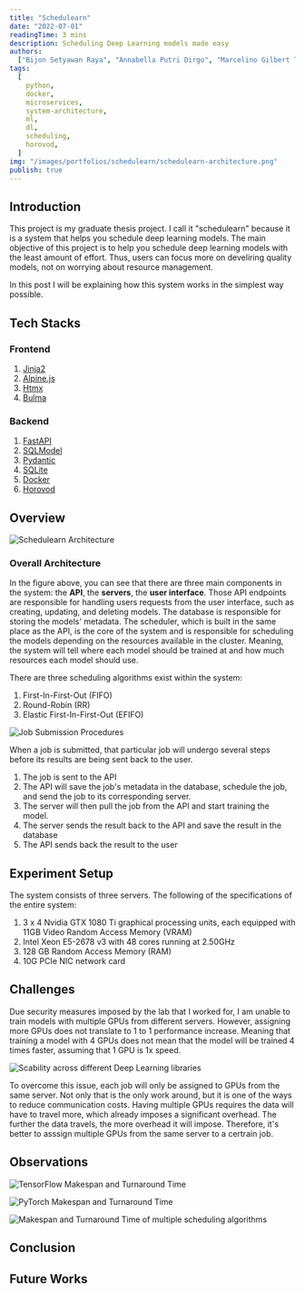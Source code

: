 ```yaml
---
title: "Schedulearn"
date: "2022-07-01"
readingTime: 3 mins
description: Scheduling Deep Learning models made easy
authors:
  ["Bijon Setyawan Raya", "Annabella Putri Dirgo", "Marcelino Gilbert Tagore"]
tags:
  [
    python,
    docker,
    microservices,
    system-architecture,
    ml,
    dl,
    scheduling,
    horovod,
  ]
img: "/images/portfolios/schedulearn/schedulearn-architecture.png"
publish: true
---
```


<Announcer message="The project is still under development. You will notice significant changes in the coming days." />

## Introduction

This project is my graduate thesis project. I call it "schedulearn" because it is a system that helps you schedule deep learning models.
The main objective of this project is to help you schedule deep learning models with the least amount of effort.
Thus, users can focus more on develiring quality models, not on worrying about resource management.

In this post I will be explaining how this system works in the simplest way possible.

## Tech Stacks

### Frontend

1. [Jinja2](https://jinja.palletsprojects.com/en/3.0.x/)
2. [Alpine.js](https://alpinejs.dev/)
3. [Htmx](https://htmx.org/)
4. [Bulma](https://bulma.io/)

### Backend

1. [FastAPI](https://fastapi.tiangolo.com/)
2. [SQLModel](https://sqlmodel.tiangolo.com/)
3. [Pydantic](https://pydantic-docs.helpmanual.io/)
4. [SQLite](https://www.sqlite.org/)
5. [Docker](https://docker-py.readthedocs.io/en/stable/index.html)
6. [Horovod](https://horovod.readthedocs.io/en/stable/)

## Overview

![Schedulearn Architecture](/images/portfolios/schedulearn/schedulearn-architecture.png "Schedulearn Architecture")

### Overall Architecture

In the figure above, you can see that there are three main components in the system: the **API**, the **servers**, the **user interface**. 
Those API endpoints are responsible for handling users requests from the user interface, such as creating, updating, and deleting models.
The database is responsible for storing the models' metadata.
The scheduler, which is built in the same place as the API, is the core of the system and is responsible for scheduling the models depending on the resources available in the cluster.
Meaning, the system will tell where each model should be trained at and how much resources each model should use.

There are three scheduling algorithms exist within the system:

1. First-In-First-Out (FIFO)
2. Round-Robin (RR)
3. Elastic First-In-First-Out (EFIFO)

![Job Submission Procedures](/images/portfolios/schedulearn/submission-procedure.png "Job Submission Procedures")

When a job is submitted, that particular job will undergo several steps before its results are being sent back to the user.

1. The job is sent to the API
2. The API will save the job's metadata in the database, schedule the job, and send the job to its corresponding server. 
3. The server will then pull the job from the API and start training the model.
4. The server sends the result back to the API and save the result in the database
5. The API sends back the result to the user

## Experiment Setup

The system consists of three servers. The following of the specifications of the entire system:

1. 3 x 4 Nvidia GTX 1080 Ti graphical processing units, each equipped with 11GB Video Random Access Memory (VRAM)
2. Intel Xeon E5-2678 v3 with 48 cores running at 2.50GHz
3. 128 GB Random Access Memory (RAM)
4. 10G PCIe NIC network card

## Challenges

Due security measures imposed by the lab that I worked for, I am unable to train models with multiple GPUs from different servers. 
However, assigning more GPUs does not translate to 1 to 1 performance increase. Meaning that training a model with 4 GPUs does not mean that the model will be trained 4 times faster, assuming that 1 GPU is 1x speed. 

![Scability across different Deep Learning libraries](/images/portfolios/schedulearn/scalability.png "Scability across different Deep Learning libraries")

To overcome this issue, each job will only be assigned to GPUs from the same server. 
Not only that is the only work around, but it is one of the ways to reduce communication costs.
Having multiple GPUs requires the data will have to travel more, which already imposes a significant overhead.
The further the data travels, the more overhead it will impose. Therefore, it's better to asssign multiple GPUs from the same server to a certrain job.

## Observations

![TensorFlow Makespan and Turnaround Time](/images/portfolios/schedulearn/tf.png "TensorFlow Makespan and Turnaround Time")

![PyTorch Makespan and Turnaround Time](/images/portfolios/schedulearn/py.png "PyTorch Makespan and Turnaround Time")

![Makespan and Turnaround Time of multiple scheduling algorithms](/images/portfolios/schedulearn/algo-comparison.png "Makespan and Turnaround Time of multiple scheduling algorithms")

## Conclusion

## Future Works
